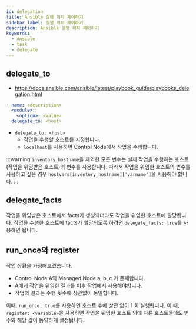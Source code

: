 ```yaml
---
id: delegation
title: Ansible 실행 위치 제어하기
sidebar_label: 실행 위치 제어하기
description: Ansible 실행 위치 제어하기
keywords:
  - Ansible
  - task
  - delegate
---
```


## delegate_to

- https://docs.ansible.com/ansible/latest/playbook_guide/playbooks_delegation.html

```yaml
- name: <description>
  <module>:
    <option>: <value>
  delegate_to: <host>
```

- `delegate_to: <host>`
  - 작업을 수행할 호스트를 지정합니다.
  - `localhost`를 사용하면 Control Node에서 작업을 수행합니다.

:::warning
`inventory_hostname`을 제외한 모든 변수는 실제 작업을 수행하는 호스트(작업을 위임받은 호스트)의 변수를 사용합니다. 따라서 작업을 위임한 호스트의 변수를 사용하고 싶은 경우 `hostvars[inventory_hostname]['varname']`을 사용해야 합니다.
:::

## delegate_facts

작업을 위임받은 호스트에서 facts가 생성되더라도 작업을 위임한 호스트에 할당됩니다. 작업을 수행한 호스트에 facts가 할당되도록 하려면 `delegate_facts: true`를 사용하면 됩니다.

## run_once와 register

작업 상황을 가정해보겠습니다.

- Control Node A와 Managed Node a, b, c 가 존재합니다.
- A에게 작업을 위임한 결과를 이후 작업에서 사용해야합니다.
- 작업의 결과는 수행 횟수에 상관없이 동일합니다.

이때, `run_once: true`를 사용하면 호스트 수에 상관 없이 1 회 실행됩니다. 이 때, `register: <variable>`을 사용하면 작업을 위임한 호스트 외에 다른 호스트들에도 변수와 해당 값이 동일하게 설정됩니다.
